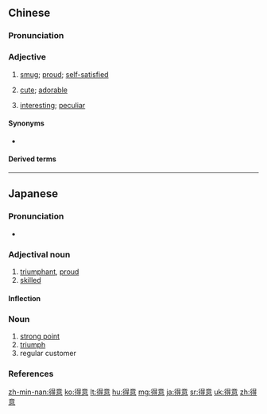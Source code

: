 ==Chinese==
{{zh-forms}}

===Pronunciation===
{{zh-pron
|m=déyì,tl=y
|ma=y
|c=dak1 ji3
|c-t=ak2 yi1,dak2 yi1
|h=pfs=tet-yi
|mn=xm,zz,tw:tek-ì/qz:tiak-ì/zz,twv:tit-ì
|cat=a
}}

===Adjective===
{{zh-adj}}

# {{lb|zh|often pejorative}} [[smug]]; [[proud]]; [[self-satisfied]]
#: {{zh-x|瞧 他 那個 得意 的 樣兒{r}。|Look at him, looking so '''smug'''.}}
# {{lb|zh|Cantonese}} [[cute]]; [[adorable]]
#: {{zh-x|嘩{waa3}，個 B{bi4}B{bi1} 太 得意 喇！我 忍 唔 住 啜{zyut3-1} 咗 佢 一 啖 面珠墩。|Wow, the baby's too '''cute'''! I couldn't help but kiss his cheek.|C}}
# {{lb|zh|Cantonese}} [[interesting]]; [[peculiar]]
#: {{zh-x|你 諗 埋 嗮 啲 嘢 都 夠 嗮 得意 㗎 喇。|The stuff you think about is quite '''peculiar'''.|C}}

====Synonyms====
* {{sense|cute}}
{{zh-dial|可愛}}

====Derived terms====
{{zh-der|得意忘形|得意洋洋}}

{{zh-cat|Intermediate}}

----

==Japanese==
{{ja-kanjitab|とく|い|yomi=on}}

===Pronunciation===
* {{ja-pron|とくい|y=o|acc=0|acc2=2|acc_ref=NHK|acc2_ref=NHK}}

===Adjectival noun===
{{ja-adj|infl=な|とくい}}

# [[triumphant]], [[proud]]
# [[skilled]]

====Inflection====
{{ja-na|とくい}}

===Noun===
{{ja-noun|とくい}}

# [[strong point]]
# [[triumph]]
# regular customer

===References===
<references/>

[[zh-min-nan:得意]]
[[ko:得意]]
[[lt:得意]]
[[hu:得意]]
[[mg:得意]]
[[ja:得意]]
[[sr:得意]]
[[uk:得意]]
[[zh:得意]]